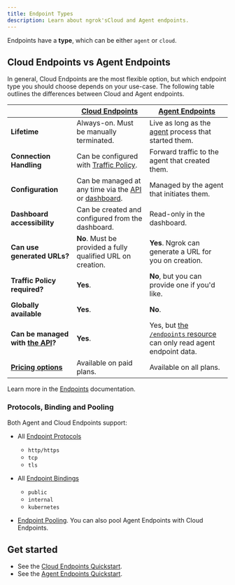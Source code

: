 ```yaml
---
title: Endpoint Types
description: Learn about ngrok'sCloud and Agent endpoints.
---
```


Endpoints have a **type**, which can be either `agent` or `cloud`.

## Cloud Endpoints vs Agent Endpoints

In general, Cloud Endpoints are the most flexible option, but which endpoint type you should choose depends on your use-case. The following table outlines the differences between Cloud and Agent endpoints.

|                                                           | **[Cloud Endpoints](/universal-gateway/cloud-endpoints/)**                                             | **[Agent Endpoints](/universal-gateway/agent-endpoints/)**                                         |
| --------------------------------------------------------- | ------------------------------------------------------------------------------------------------------ | -------------------------------------------------------------------------------------------------- |
| **Lifetime**                                              | Always-on. Must be manually terminated.                                                                | Live as long as the [agent](/agent) process that started them.                                     |
| **Connection Handling**                                   | Can be configured with [Traffic Policy](/traffic-policy/).                                             | Forward traffic to the agent that created them.                                                    |
| **Configuration**                                         | Can be managed at any time via the [API](/api/) or [dashboard](https://dashboard.ngrok.com/endpoints). | Managed by the agent that initiates them.                                                          |
| **Dashboard accessibility**                               | Can be created and configured from the dashboard.                                                      | Read-only in the dashboard.                                                                        |
| **Can use generated URLs?**                               | **No**. Must be provided a fully qualified URL on creation.                                            | **Yes**. Ngrok can generate a URL for you on creation.                                             |
| **Traffic Policy required?**                              | **Yes**.                                                                                               | **No**, but you can provide one if you'd like.                                                     |
| **Globally available**                                    | **Yes**.                                                                                               | **No**.                                                                                            |
| **Can be managed with [the API](/api/)?**                 | **Yes**.                                                                                               | Yes, but [the `/endpoints` resource](/api/resources/endpoints/) can only read agent endpoint data. |
| **[Pricing options](https://ngrok.com/pricing?ref=docs)** | Available on paid plans.                                                                               | Available on all plans.                                                                            |

Learn more in the [Endpoints](/universal-gateway/endpoints) documentation.

### Protocols, Binding and Pooling

Both Agent and Cloud Endpoints support:

- All [Endpoint Protocols](/universal-gateway/protocols/)
  - `http/https`
  - `tcp`
  - `tls`
- All [Endpoint Bindings](/universal-gateway/bindings/)

  - `public`
  - `internal`
  - `kubernetes`

- [Endpoint Pooling](/universal-gateway/endpoint-pooling/). You can also pool Agent Endpoints with Cloud Endpoints.

## Get started

- See the [Cloud Endpoints Quickstart](/universal-gateway/cloud-endpoints/quickstart).
- See the [Agent Endpoints Quickstart](/universal-gateway/agent-endpoints/quickstart).
